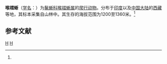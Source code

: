 {{Speciesbox
| taxon = Ptyctolaemus gularis
| binomial_authority = (Peters, 1864)<ref name='id4427'>{{cite web| url =http://www.bioinfo.cn/db05/BjdwSpecies.php?action=view&id=4427| title =喉褶蜥| work =《中国动物物种编目数据库》| publisher =中国科学院微生物研究所| author =中国科学院动物研究所| accessdate =2009-04-11| deadurl =yes| archiveurl =https://web.archive.org/web/20160305003251/http://www.bioinfo.cn/db05/BjdwSpecies.php?action=view&id=4427| archivedate =2016-03-05}}</ref>
}}

'''喉褶蜥'''（[[学名|学名]]：{{lang|la|''Ptyctolaemus gularis''}}）为[[鬣蜥科|鬣蜥科]][[喉褶蜥属|喉褶蜥属]]的[[爬行动物|爬行动物]]。分布于[[印度|印度]]以及[[中国大陆|中国大陆]]的[[西藏|西藏]]等地，其标本采集自山林中。其生存的海拔范围为1200至1360米。<ref name='id4427'/>

== 参考文献 ==
{{reflist}}

{{Taxonbar|from=Q1037142}}

[[Category:喉褶蜥属|H]]
[[Category:1864年描述的动物|H]]


{{蜥蜴小作品}}